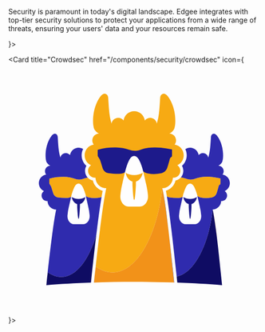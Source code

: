 Security is paramount in today's digital landscape. Edgee integrates with top-tier security solutions to
protect your applications from a wide range of threats, ensuring your users' data and your resources remain safe.

<CardGroup cols={2}>
  <Card title="Datadome" href="/components/security/datadome"
        icon={<svg className="h-8 w-8" width="512" height="512" viewBox="0 0 512 512" fill="none" xmlns="http://www.w3.org/2000/svg"><path d="M347.809 334.775C370.116 313.02 380.993 285.735 379.703 253.841C379.28 232.115 372.414 211.004 359.976 193.186C349.099 177.884 333.982 164.795 314.808 154.102C284.942 137.694 230.555 125.342 181.884 120.733V153.549C226.315 157.789 273.511 168.851 299.506 183.046C330.663 200.376 346.518 223.79 347.624 255.131C348.362 277.439 341.172 295.875 325.685 310.992C299.506 336.434 249.729 353.027 181.516 358.557C164.555 360.032 146.856 360.77 128.42 360.77C115.515 360.77 104.637 360.401 97.263 360.032V122.576H65V390.82C73.1118 390.82 71.2682 391.189 79.7488 391.927C81.7768 392.111 101.135 393.77 128.789 393.77C187.968 393.77 295.266 386.027 347.809 334.775Z" fill="url(#paint0_linear_1459_4624)"/><path d="M392.424 122.023C371.775 103.587 345.412 89.0228 314.071 78.6986C287.284 70.3347 259.64 65.0161 231.662 62.8436C217.835 61.7374 203.455 61 189.075 61C159.761 61 125.286 64.1341 124.548 64.1341V336.065H157.18V95.1066C164.739 94.5536 175.616 94.0005 188.706 94.0005C234.796 94.0005 319.601 100.822 370.116 146.543C399.982 173.46 414.547 211.254 413.256 258.818C411.966 306.383 395.373 345.468 363.664 371.647C318.495 409.256 251.019 417 202.348 417C168.057 417 128.051 410.916 127.867 410.916V443.732C152.506 447.648 177.401 449.743 202.348 450C210.46 450 218.756 449.816 226.868 449.447C293.975 445.76 347.071 428.245 384.681 397.089C422.29 365.932 444.782 318.367 446.257 259.74C447.732 201.114 429.665 155.761 392.424 122.023Z" fill="url(#paint1_linear_1459_4624)"/><defs><linearGradient id="paint0_linear_1459_4624" x1="65.0447" y1="255.526" x2="446.372" y2="255.526" gradientUnits="userSpaceOnUse"><stop stop-color="#03DAC6"/><stop offset="1" stop-color="#49BFF9"/></linearGradient><linearGradient id="paint1_linear_1459_4624" x1="124.476" y1="255.555" x2="446.443" y2="255.555" gradientUnits="userSpaceOnUse"><stop stop-color="#03DAC6"/><stop offset="1" stop-color="#49BFF9"/></linearGradient></defs></svg>}>
  </Card>
  
  <Card title="Crowdsec" href="/components/security/crowdsec"
        icon={<svg className="h-8 w-8" width="512" height="512" viewBox="0 0 512 512" fill="none" xmlns="http://www.w3.org/2000/svg"><path fill-rule="evenodd" clip-rule="evenodd" d="M212.354 424.01C262.345 424.01 303.304 347.263 313.445 253.046C324.061 252.875 332.811 245.12 334.623 234.937C334.823 233.813 334.962 232.669 334.987 231.494C335.199 231.516 335.41 231.549 335.627 231.561C343.238 231.959 349.728 226.083 350.124 218.436C350.386 213.4 347.929 208.864 344.053 206.232C351.721 202.803 357.074 195.094 357.074 186.117C357.074 175.104 349.02 166.006 338.512 164.38C340.339 162.03 341.433 159.082 341.433 155.871C341.433 148.315 335.415 142.183 327.933 142.022C331.554 140.208 334.716 137.479 336.796 134.203C341.938 126.105 342.761 89.5874 324.496 66.1195C316.968 56.4465 309.594 62.277 309.128 68.8788C307.696 89.0789 307.521 104.26 302.305 121.55C301.239 114.957 295.563 109.918 288.701 109.918C284.302 109.918 280.392 111.994 277.866 115.216C276.306 104.59 267.219 96.4243 256.21 96.4243C245.181 96.4243 236.08 104.619 234.547 115.275C232.022 112.02 228.092 109.918 223.668 109.918C216.805 109.918 211.128 114.956 210.064 121.55C204.848 104.26 204.672 89.0789 203.242 68.8788C202.775 62.277 195.399 56.4465 187.871 66.1195C169.608 89.5874 170.43 126.105 175.571 134.203C177.652 137.479 180.814 140.208 184.433 142.022C176.951 142.183 170.933 148.315 170.933 155.871C170.933 159.082 172.029 162.03 173.854 164.38C163.348 166.006 155.293 175.104 155.293 186.117C155.293 195.094 160.647 202.803 168.316 206.232C164.44 208.864 161.981 213.4 162.243 218.436C162.638 226.083 169.129 231.959 176.739 231.561C176.958 231.549 177.168 231.516 177.38 231.494C177.404 232.624 177.538 233.726 177.724 234.809C179.504 245.171 188.454 253.062 199.275 253.062L199.322 253.061C193.26 279.424 183.944 354.881 176.42 423.965C176.845 420.05 177.763 416.112 178.197 412.167C189.036 419.827 200.208 424.01 212.354 424.01Z" fill="#F7AA13"/><path fill-rule="evenodd" clip-rule="evenodd" d="M256.506 443.267C284.404 443.267 311.484 443.708 337.334 444.536C336.659 438.153 335.968 431.668 335.266 425.117C332.507 399.395 329.742 371.996 326.917 346.294C322.03 305.085 317.218 269.508 313.445 253.046C303.304 347.263 262.345 424.01 212.354 424.01C200.208 424.01 189.036 419.827 178.197 412.167C177.763 416.112 176.845 420.05 176.42 423.965C175.662 430.924 175.004 437.807 174.376 444.58C200.618 443.724 228.138 443.267 256.506 443.267Z" fill="#F29219"/><path fill-rule="evenodd" clip-rule="evenodd" d="M171.998 237.315C167.836 236.455 164.15 234.28 161.373 231.241C158.537 231.858 155.719 232.677 152.924 233.744C147.127 235.953 141.04 235.903 135.174 233.752C128.127 231.168 120.89 229.895 113.414 229.755C103.271 229.566 93.2768 230.488 83.3365 233.579C83.3365 236.996 83.2677 240.078 83.3854 243.152C83.4145 243.907 84.0154 244.664 84.4236 245.378C85.4144 247.11 86.7478 248.71 87.3977 250.559C88.8748 254.758 89.8748 259.125 91.3441 263.329C92.9802 268.006 96.4129 271.073 101.275 271.708C106.927 272.446 112.676 272.982 118.359 272.813C121.96 272.707 125.144 271.903 127.849 270.363C129.515 263.568 131.54 256.889 134.768 250.435C139.203 241.564 146.306 241.186 151.101 250.435C154.17 256.354 156.125 262.504 157.699 268.765C159.351 270.159 161.336 271.122 163.621 271.69C171.139 273.562 178.652 273.557 186.246 271.939C187.508 271.67 188.66 271.291 189.725 270.818C190.5 266.19 191.257 261.954 191.986 258.244C182.13 255.582 174.329 247.644 171.998 237.315Z" fill="#F7AA13"/><path fill-rule="evenodd" clip-rule="evenodd" d="M145.752 285.301C145.819 289.524 145.7 293.72 145.359 297.851C144.94 302.908 144.724 307.955 143.946 312.682C143.394 316.028 142.512 316.169 141.916 312.682C141.113 307.986 140.92 302.908 140.503 297.851C140.162 293.72 140.042 289.524 140.11 285.301C134.637 283.848 130.295 278.266 129.027 271.107C132.914 273.432 137.724 274.808 142.931 274.808C148.139 274.808 152.946 273.432 156.834 271.107C155.565 278.266 151.223 283.848 145.752 285.301ZM165.491 308.207C164.998 302.015 163.998 295.86 162.467 289.757C160.703 282.724 159.435 275.674 157.699 268.765C156.125 262.504 154.17 256.354 151.101 250.435C146.306 241.186 139.203 241.564 134.768 250.435C131.54 256.889 129.515 263.568 127.849 270.363C126.278 276.758 125.024 283.253 123.393 289.757C121.862 295.86 120.862 302.015 120.371 308.207C119.608 317.805 125.853 326.078 133.705 326.078H152.157C160.008 326.078 166.253 317.805 165.491 308.207Z" fill="#FEFEFE"/><path fill-rule="evenodd" clip-rule="evenodd" d="M129.016 271.107C130.284 278.266 134.626 283.847 140.099 285.301C140.03 289.522 140.149 293.72 140.49 297.851C140.909 302.908 141.102 307.984 141.905 312.682C142.5 316.169 143.383 316.028 143.934 312.682C144.712 307.955 144.929 302.908 145.347 297.851C145.688 293.72 145.807 289.522 145.741 285.301C151.212 283.847 155.555 278.266 156.822 271.107C152.935 273.432 148.126 274.808 142.919 274.808C137.712 274.808 132.903 273.432 129.016 271.107Z" fill="#1D1A8B"/><path fill-rule="evenodd" clip-rule="evenodd" d="M340.373 237.314C338.077 247.445 330.412 255.339 320.751 258.115C321.389 261.394 322.057 265.161 322.761 269.411C324.341 270.615 326.227 271.422 328.424 271.707C334.076 272.447 339.825 272.981 345.507 272.814C349.11 272.708 352.293 271.903 354.998 270.363C356.664 263.569 358.689 256.888 361.917 250.436C366.352 241.563 373.455 241.187 378.25 250.436C381.317 256.355 383.275 262.503 384.848 268.766C386.5 270.159 388.485 271.121 390.77 271.689C398.288 273.561 405.801 273.556 413.395 271.94C418.852 270.777 422.476 267.739 424.227 262.503C425.515 258.652 426.652 254.745 427.698 250.817C428.291 248.593 428.545 246.33 431.049 245.226C431.533 245.011 431.837 243.903 431.857 243.196C431.941 240.024 431.894 236.846 431.894 233.044C425.751 232.045 419.763 230.713 413.705 230.161C402.303 229.123 391.014 229.571 380.072 233.743C374.276 235.954 368.187 235.904 362.322 233.753C358.734 232.437 355.097 231.464 351.405 230.805C348.586 234.077 344.738 236.414 340.373 237.314Z" fill="#F7AA13"/><path fill-rule="evenodd" clip-rule="evenodd" d="M372.889 285.301C372.956 289.524 372.836 293.72 372.495 297.851C372.077 302.908 371.86 307.955 371.083 312.682C370.531 316.028 369.648 316.169 369.052 312.682C368.251 307.986 368.058 302.908 367.639 297.851C367.298 293.72 367.179 289.524 367.248 285.301C361.774 283.848 357.433 278.266 356.164 271.107C360.051 273.432 364.861 274.808 370.067 274.808C375.275 274.808 380.083 273.432 383.97 271.107C382.704 278.266 378.359 283.848 372.889 285.301ZM392.627 308.207C392.136 302.015 391.136 295.86 389.606 289.757C387.84 282.724 386.569 275.675 384.833 268.766C383.258 262.504 381.303 256.355 378.234 250.436C373.438 241.187 366.337 241.563 361.901 250.436C358.672 256.888 356.65 263.57 354.983 270.364C353.414 276.759 352.161 283.253 350.53 289.757C349 295.86 348 302.015 347.507 308.207C346.744 317.805 352.99 326.078 360.841 326.078H379.294C387.145 326.078 393.39 317.805 392.627 308.207Z" fill="#FEFEFE"/><path fill-rule="evenodd" clip-rule="evenodd" d="M356.191 271.107C357.458 278.266 361.801 283.847 367.273 285.301C367.204 289.522 367.324 293.72 367.666 297.851C368.084 302.908 368.276 307.984 369.08 312.682C369.674 316.169 370.558 316.028 371.109 312.682C371.888 307.955 372.104 302.908 372.522 297.851C372.862 293.72 372.981 289.522 372.915 285.301C378.387 283.847 382.729 278.266 383.998 271.107C380.11 273.432 375.3 274.808 370.094 274.808C364.886 274.808 360.078 273.432 356.191 271.107Z" fill="#1D1A8B"/><path fill-rule="evenodd" clip-rule="evenodd" d="M416.013 296.262C419.039 309.464 422.899 337.994 426.817 371.042C423.386 339.844 419.839 311.771 416.013 296.262Z" fill="#F29219"/><path fill-rule="evenodd" clip-rule="evenodd" d="M181.86 174.89C194.254 171.035 206.713 169.885 219.361 170.121C228.684 170.295 237.706 171.881 246.494 175.105C253.807 177.787 261.398 177.849 268.626 175.093C282.268 169.893 296.344 169.333 310.559 170.628C318.115 171.314 325.581 172.976 333.238 174.221C333.238 178.963 333.3 182.923 333.193 186.88C333.17 187.76 332.789 189.144 332.185 189.412C329.063 190.788 328.746 193.611 328.007 196.384C326.704 201.279 325.283 206.152 323.68 210.954C321.499 217.482 316.979 221.27 310.173 222.718C300.704 224.735 291.339 224.74 281.964 222.408C276.791 221.121 272.797 218.288 270.421 213.357C267.522 207.342 264.726 201.269 261.572 195.391C260.78 193.915 258.846 192.306 257.336 192.203C256.116 192.12 254.299 193.958 253.531 195.374C251.238 199.609 249.043 203.944 247.331 208.44C243.467 218.592 235.872 223.503 225.528 223.81C218.441 224.02 211.274 223.35 204.227 222.429C198.164 221.638 193.883 217.815 191.843 211.982C190.011 206.742 188.764 201.295 186.922 196.059C186.112 193.756 184.449 191.76 183.216 189.601C182.707 188.709 181.958 187.768 181.921 186.826C181.773 182.991 181.86 179.147 181.86 174.89Z" fill="#1D1A8B"/><path fill-rule="evenodd" clip-rule="evenodd" d="M280.519 244.934C276.327 228.217 274.39 211.429 266.341 195.905C260.363 184.374 251.508 184.844 245.976 195.905C238.164 211.527 235.991 228.217 231.799 244.934C229.89 252.544 228.643 260.219 228.029 267.938C227.079 279.906 234.866 290.222 244.655 290.222H267.662C277.453 290.222 285.239 279.906 284.288 267.938C283.675 260.219 282.427 252.544 280.519 244.934Z" fill="#FEFEFE"/><path fill-rule="evenodd" clip-rule="evenodd" d="M273.525 221.681C268.678 224.579 262.682 226.295 256.19 226.295C249.698 226.295 243.703 224.579 238.855 221.681C240.435 230.607 245.849 237.566 252.671 239.379C252.588 244.642 252.737 249.876 253.163 255.026C253.684 261.332 253.924 267.663 254.924 273.518C255.667 277.868 256.768 277.69 257.455 273.518C258.426 267.627 258.696 261.332 259.218 255.026C259.642 249.876 259.791 244.642 259.707 239.379C266.529 237.566 271.943 230.607 273.525 221.681Z" fill="#F7AA13"/><path fill-rule="evenodd" clip-rule="evenodd" d="M107.763 433.377C138.379 433.377 164.77 397.483 179.158 346.867C182.557 319.268 186.309 291.117 189.706 270.818C188.642 271.291 187.489 271.671 186.227 271.939C178.633 273.557 171.12 273.561 163.603 271.69C161.318 271.121 159.333 270.159 157.68 268.765C159.417 275.676 160.688 282.722 162.452 289.757C163.982 295.858 164.983 302.015 165.475 308.206C166.238 317.804 159.994 326.079 152.142 326.079H133.689C125.838 326.079 119.593 317.804 120.356 308.206C120.847 302.015 121.847 295.858 123.378 289.757C125.009 283.254 126.261 276.76 127.832 270.362C125.125 271.903 121.942 272.707 118.339 272.814C112.657 272.982 106.908 272.446 101.257 271.708C96.3944 271.073 92.9617 268.006 91.3257 263.329C89.8562 259.127 88.8547 254.758 87.3776 250.559C86.7293 248.71 85.3945 247.111 84.4051 245.378C83.9969 244.664 83.396 243.907 83.3669 243.153C83.2492 240.078 83.318 236.996 83.318 233.58C93.2583 230.488 103.252 229.566 113.396 229.755C120.871 229.895 128.108 231.168 135.156 233.752C141.021 235.903 147.108 235.954 152.905 233.743C155.7 232.678 158.518 231.858 161.355 231.242C158.324 227.926 156.379 223.583 156.128 218.756C155.917 214.693 156.913 210.785 158.911 207.443C152.832 202.175 149.171 194.428 149.171 186.116C149.171 181.514 150.266 177.168 152.208 173.321C149.518 171.634 146.345 170.65 142.937 170.65C134.092 170.65 126.792 177.222 125.563 185.767C123.537 183.157 120.385 181.472 116.836 181.472C111.332 181.472 106.78 185.512 105.926 190.8C101.743 176.933 101.602 164.757 100.456 148.558C100.081 143.262 94.1651 138.587 88.1284 146.344C73.4801 165.166 74.1391 194.454 78.2629 200.948C79.9311 203.575 82.4678 205.765 85.3699 207.219C79.37 207.348 74.5443 212.266 74.5443 218.325C74.5443 220.902 75.4235 223.265 76.8853 225.15C68.4587 226.455 62 233.75 62 242.583C62 249.784 66.2936 255.966 72.4434 258.717C69.3348 260.827 67.3639 264.466 67.5734 268.505C67.8914 274.638 73.0978 279.35 79.2003 279.03C79.3746 279.021 79.5427 278.995 79.714 278.977C79.7323 279.885 79.8394 280.766 79.9893 281.635C81.4174 289.946 88.5947 296.277 97.2736 296.277L97.3118 296.275C92.4494 317.416 84.9786 377.935 78.9433 433.341C79.2843 430.202 80.0198 427.044 80.3685 423.879C89.0626 430.023 98.0213 433.377 107.763 433.377Z" fill="#2F2BAE"/><path fill-rule="evenodd" clip-rule="evenodd" d="M170.333 423.294C172.28 405.406 175.516 376.463 179.158 346.867C164.77 397.483 138.379 433.377 107.763 433.377C98.0213 433.377 89.0626 430.023 80.3685 423.879C80.0198 427.044 79.2843 430.202 78.9433 433.341C78.3302 438.969 77.8041 444.525 77.2964 450C104.963 447.713 135.547 445.938 168.208 444.787C168.859 437.756 169.541 430.562 170.333 423.294Z" fill="#0F0C63"/><path fill-rule="evenodd" clip-rule="evenodd" d="M432.987 281.737C433.148 280.837 433.261 279.919 433.28 278.978C433.45 278.994 433.619 279.022 433.793 279.031C439.897 279.351 445.102 274.637 445.42 268.506C445.629 264.465 443.659 260.829 440.551 258.718C446.7 255.966 450.995 249.785 450.995 242.584C450.995 233.751 444.535 226.456 436.108 225.151C437.57 223.266 438.451 220.902 438.451 218.326C438.451 212.267 433.624 207.349 427.625 207.218C430.526 205.765 433.062 203.575 434.731 200.949C438.854 194.455 439.515 165.167 424.866 146.345C418.83 138.588 412.914 143.263 412.538 148.557C411.391 164.758 411.252 176.934 407.066 190.8C406.213 185.513 401.662 181.471 396.157 181.471C392.63 181.471 389.493 183.136 387.468 185.721C386.218 177.198 378.929 170.651 370.099 170.651C366.469 170.651 363.11 171.77 360.313 173.666C362.146 177.427 363.179 181.651 363.179 186.117C363.179 194.427 359.52 202.175 353.438 207.443C355.437 210.784 356.432 214.692 356.221 218.756C355.983 223.37 354.208 227.549 351.405 230.805C355.097 231.464 358.734 232.437 362.322 233.753C368.187 235.904 374.276 235.954 380.072 233.743C391.014 229.571 402.303 229.123 413.705 230.161C419.763 230.713 425.751 232.045 431.894 233.044C431.894 236.846 431.941 240.024 431.857 243.196C431.837 243.903 431.533 245.011 431.049 245.226C428.545 246.33 428.291 248.593 427.698 250.817C426.652 254.745 425.515 258.652 424.227 262.503C422.476 267.739 418.852 270.777 413.395 271.94C405.801 273.556 398.288 273.561 390.77 271.689C388.485 271.121 386.5 270.159 384.848 268.766C386.585 275.677 387.842 282.723 389.606 289.757C391.136 295.86 392.146 302.016 392.639 308.207C393.402 317.805 387.158 326.078 379.305 326.078H360.853C353.001 326.078 346.757 317.805 347.518 308.207C348.01 302.016 349.011 295.86 350.541 289.757C352.172 283.255 353.428 276.759 354.998 270.363C352.293 271.903 349.11 272.708 345.507 272.814C339.825 272.981 334.076 272.447 328.424 271.707C326.227 271.422 324.341 270.615 322.761 269.411C327.452 297.793 333.625 348.118 341.815 424.458C342.101 427.118 342.391 429.838 342.686 432.598C379.207 425.269 408.402 366.888 416.002 296.262C424.518 296.125 431.533 289.905 432.987 281.737Z" fill="#2F2BAE"/><path fill-rule="evenodd" clip-rule="evenodd" d="M433.493 434.265C431.281 413.635 429.063 391.658 426.796 371.042C422.877 337.993 419.018 309.465 415.992 296.261C408.39 366.889 379.194 425.27 342.674 432.597C343.093 436.517 343.521 440.564 343.966 444.76C376.724 445.903 407.406 447.671 435.165 449.957C434.617 444.795 434.061 439.564 433.493 434.265Z" fill="#0F0C63"/><path fill-rule="evenodd" clip-rule="evenodd" d="M337.334 444.536C337.493 444.541 337.661 444.545 337.82 444.552C337.145 438.163 336.456 431.672 335.75 425.115C332.926 398.784 329.905 371.49 326.917 346.294C329.742 371.996 332.507 399.395 335.266 425.117C335.968 431.668 336.659 438.153 337.334 444.536Z" fill="#4E4A98"/><path fill-rule="evenodd" clip-rule="evenodd" d="M326.917 346.294C322.03 305.085 317.218 269.508 313.445 253.046C318.216 272.386 322.639 307.39 326.917 346.294Z" fill="#3E3977"/><path fill-rule="evenodd" clip-rule="evenodd" d="M176.42 423.965C175.662 430.925 174.914 437.81 174.186 444.585C174.249 444.583 174.313 444.582 174.376 444.58C175.004 437.807 175.662 430.924 176.42 423.965Z" fill="#3E3977"/></svg>}>
  </Card>
</CardGroup>
